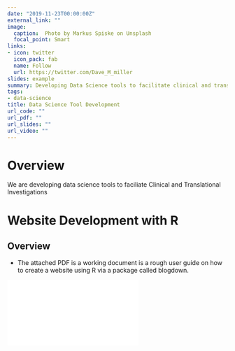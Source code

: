 ```yaml
---
date: "2019-11-23T00:00:00Z"
external_link: ""
image:
  caption:  Photo by Markus Spiske on Unsplash
  focal_point: Smart
links:
- icon: twitter
  icon_pack: fab
  name: Follow
  url: https://twitter.com/Dave_M_miller
slides: example
summary: Developing Data Science tools to facilitate clinical and translational research
tags:
- data-science
title: Data Science Tool Development
url_code: ""
url_pdf: ""
url_slides: ""
url_video: ""
---
```


# Overview 
We are developing data science tools to faciliate Clinical and Translational Investigations

# Website Development with R
## Overview  
* The attached PDF is a working document is a rough user guide on how to create a website using R via a package called blogdown. 

![](Website_Development_in_R.pdf)


